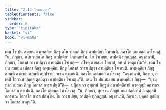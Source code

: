 ```yaml
---
title: "2.14 โจทนากถา"
tableOfContents: false
sidebar:
  order: 6
type: "tipitaka"
basket: "vi"
book: "vi-maha"
---
```



<DynamicBreadcrumb />

<Division number="153" book="vi-maha">

<Paragraph number="639" book="vi-maha">
เตน โข ปน สมเยน ฉพฺพคฺคิยา ภิกฺขู อโนกาสกตํ ภิกฺขุํ อาปตฺติยา โจเทนฺติ. ภควโต เอตมตฺถํ อาโรเจสุํ. “น, ภิกฺขเว, อโนกาสกโต ภิกฺขุ อาปตฺติยา โจเทตพฺโพ. โย โจเทยฺย, อาปตฺติ ทุกฺกฏสฺส. อนุชานามิ, ภิกฺขเว, โอกาสํ การาเปตฺวา อาปตฺติยา โจเทตุํ—  กโรตุ อายสฺมา โอกาสํ, อหํ ตํ วตฺตุกาโม”ติ.
</Paragraph>

<Paragraph number="640" book="vi-maha">
เตน โข ปน สมเยน เปสลา ภิกฺขู ฉพฺพคฺคิเย ภิกฺขู โอกาสํ การาเปตฺวา อาปตฺติยา โจเทนฺติ. ฉพฺพคฺคิยา ภิกฺขู ลภนฺติ อาฆาตํ, ลภนฺติ อปฺปจฺจยํ, วเธน ตชฺเชนฺติ. ภควโต เอตมตฺถํ อาโรเจสุํ. “อนุชานามิ, ภิกฺขเว, กเตปิ โอกาเส ปุคฺคลํ ตุลยิตฺวา อาปตฺติยา โจเทตุนฺ”ติ.
</Paragraph>

<Paragraph number="641" book="vi-maha">
เตน โข ปน สมเยน ฉพฺพคฺคิยา ภิกฺขู—  “ปุรมฺหากํ เปสลา ภิกฺขู โอกาสํ การาเปนฺตี”ติ—  ปฏิกจฺเจว สุทฺธานํ ภิกฺขูนํ อนาปตฺติกานํ อวตฺถุสฺมึ อการเณ โอกาสํ การาเปนฺติ. ภควโต เอตมตฺถํ อาโรเจสุํ. “น, ภิกฺขเว, สุทฺธานํ ภิกฺขูนํ อนาปตฺติกานํ อวตฺถุสฺมึ อการเณ โอกาโส การาเปตพฺโพ. โย การาเปยฺย, อาปตฺติ ทุกฺกฏสฺส. อนุชานามิ, ภิกฺขเว, ปุคฺคลํ ตุลยิตฺวา โอกาสํ กาตุนฺ”ติ.
</Paragraph>
</Division>